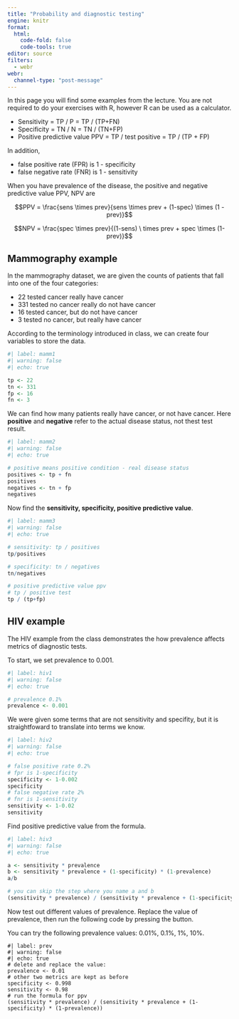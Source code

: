```yaml
---
title: "Probability and diagnostic testing"
engine: knitr
format: 
  html:
    code-fold: false
    code-tools: true
editor: source
filters: 
  - webr
webr:
  channel-type: "post-message"
---
```


In this page you will find some examples from the lecture. You are not required to do your exercises with R, however R can be used as a calculator. 

* Sensitivity = TP / P = TP / (TP+FN)
* Specificity = TN / N = TN / (TN+FP)
* Positive predictive value PPV = TP / test positive = TP / (TP + FP)

In addition,

* false positive rate (FPR) is 1 - specificity
* false negative rate (FNR) is 1 - sensitivity

When you have prevalence of the disease, the positive and negative predictive value PPV, NPV are

$$PPV = \frac{sens \times prev}{sens \times prev + (1-spec) \times (1 - prev)}$$

$$NPV = \frac{spec \times prev}{(1-sens) \ times prev + spec \times (1-prev)}$$

## Mammography example

In the mammography dataset, we are given the counts of patients that fall into one of the four categories: 

* 22 tested cancer really have cancer
* 331 tested no cancer really do not have cancer
* 16 tested cancer, but do not have cancer
* 3 tested no cancer, but really have cancer

According to the terminology introduced in class, we can create four variables to store the data.

```r
#| label: mamm1
#| warning: false
#| echo: true

tp <- 22
tn <- 331
fp <- 16
fn <- 3
```

We can find how many patients really have cancer, or not have cancer. Here **positive** and **negative** refer to the actual disease status, not thest test result.

```r
#| label: mamm2
#| warning: false
#| echo: true

# positive means positive condition - real disease status
positives <- tp + fn
positives
negatives <- tn + fp
negatives
```

Now find the **sensitivity, specificity, positive predictive value**. 

```r
#| label: mamm3
#| warning: false
#| echo: true

# sensitivity: tp / positives
tp/positives

# specificity: tn / negatives
tn/negatives

# positive predictive value ppv
# tp / positive test
tp / (tp+fp)
```


## HIV example

The HIV example from the class demonstrates the how prevalence affects metrics of diagnostic tests. 

To start, we set prevalence to 0.001.

```r
#| label: hiv1
#| warning: false
#| echo: true

# prevalence 0.1%
prevalence <- 0.001
```

We were given some terms that are not sensitivity and specifity, but it is straightfoward to translate into terms we know.

```r
#| label: hiv2
#| warning: false
#| echo: true

# false positive rate 0.2%
# fpr is 1-specificity
specificity <- 1-0.002
specificity
# false negative rate 2%
# fnr is 1-sensitivity
sensitivity <- 1-0.02
sensitivity
```

Find positive predictive value from the formula.

```r
#| label: hiv3
#| warning: false
#| echo: true

a <- sensitivity * prevalence
b <- sensitivity * prevalence + (1-specificity) * (1-prevalence)
a/b

# you can skip the step where you name a and b
(sensitivity * prevalence) / (sensitivity * prevalence + (1-specificity) * (1-prevalence))
```


Now test out different values of prevalence. Replace the value of prevalence, then run the following code by pressing the button. 

You can try the following prevalence values: 0.01%, 0.1%, 1%, 10%.

```webr-r
#| label: prev
#| warning: false
#| echo: true
# delete and replace the value:
prevalence <- 0.01
# other two metrics are kept as before
specificity <- 0.998
sensitivity <- 0.98
# run the formula for ppv
(sensitivity * prevalence) / (sensitivity * prevalence + (1-specificity) * (1-prevalence))
```




